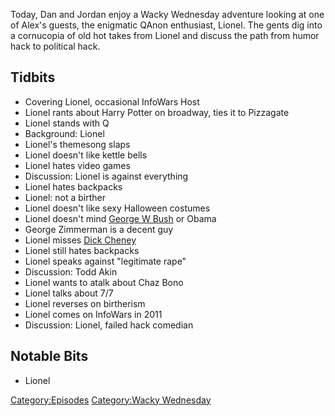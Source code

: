 {{DEFAULTSORT:
    #_EPISODE_0247:Lionel
}}{{Episode
    | title           = Lionel
    | caption         = Listen to this episode on [https://knowledgefight.libsyn.com/knowledge-fight-lionel Libsyn] [https://open.spotify.com/episode/4p6NceTQ6NmHxqLW2CxulR Spotify], Read the [[Transcript/247: Lionel|Unofficial Transcript]]
    | episodeNumber   = 247
    | length          = 01:44:32
    | airDate         = January 2, 2019
    | episodeType     = [[:Category:Wacky Wednesday|Wacky Wednesday]]
    | appearance      = [[Lionel]], [[George W Bush]], [[Obama]], [[George Zimmerman]], [[Dick Cheney]], [[Todd Akin]], [[Chaz Bono]]
    | previousEpisode = [[246: April 5-6, 2009]]
    | nextEpisode     = [[248: January 2, 2019]]
}}

{{Stub}}

Today, Dan and Jordan enjoy a Wacky Wednesday adventure looking at one of Alex's guests, the enigmatic QAnon enthusiast, Lionel. The gents dig into a cornucopia of old hot takes from Lionel and discuss the path from humor hack to political hack.

==Tidbits==

*Covering Lionel, occasional InfoWars Host
*Lionel rants about Harry Potter on broadway, ties it to Pizzagate
*Lionel stands with Q
*Background: Lionel
*Lionel's themesong slaps
*Lionel doesn't like kettle bells
*Lionel hates video games
*Discussion: Lionel is against everything
*Lionel hates backpacks
*Lionel: not a birther
*Lionel doesn't like sexy Halloween costumes
*Lionel doesn't mind [[George W Bush]] or Obama
*George Zimmerman is a decent guy
*Lionel misses [[Dick Cheney]]
*Lionel still hates backpacks
*Lionel speaks against "legitimate rape"
*Discussion: Todd Akin
*Lionel wants to atalk about Chaz Bono
*Lionel talks about 7/7
*Lionel reverses on birtherism
*Lionel comes on InfoWars in 2011
*Discussion: Lionel, failed hack comedian

==Notable Bits==

*Lionel

[[Category:Episodes]]
[[Category:Wacky Wednesday]]
